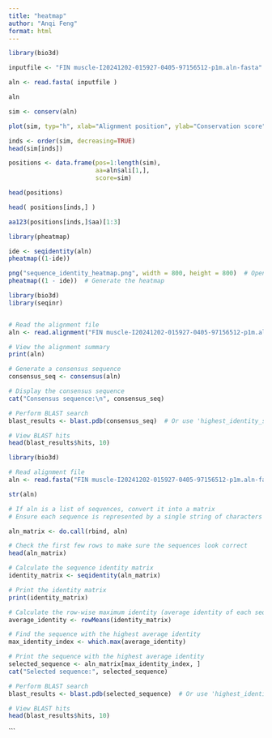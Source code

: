 ```yaml
---
title: "heatmap"
author: "Anqi Feng"
format: html
---
```


```r
library(bio3d)

inputfile <- "FIN muscle-I20241202-015927-0405-97156512-p1m.aln-fasta"

aln <- read.fasta( inputfile )
```

```r
aln
```
```r
sim <- conserv(aln)
```

```r
plot(sim, typ="h", xlab="Alignment position", ylab="Conservation score")
```
```r
inds <- order(sim, decreasing=TRUE)
head(sim[inds])
```
```r
positions <- data.frame(pos=1:length(sim),
                        aa=aln$ali[1,],
                        score=sim)

head(positions)
```
```r
head( positions[inds,] )
```
```r
aa123(positions[inds,]$aa)[1:3]
```
```r
library(pheatmap)

ide <- seqidentity(aln)
pheatmap((1-ide))

```
```r
png("sequence_identity_heatmap.png", width = 800, height = 800)  # Open PNG device
pheatmap((1 - ide))  # Generate the heatmap

```

```r
library(bio3d)
library(seqinr)


# Read the alignment file
aln <- read.alignment("FIN muscle-I20241202-015927-0405-97156512-p1m.aln-fasta", format = "fasta")

# View the alignment summary
print(aln)
```
```r
# Generate a consensus sequence
consensus_seq <- consensus(aln)

# Display the consensus sequence
cat("Consensus sequence:\n", consensus_seq)

```
```r
# Perform BLAST search
blast_results <- blast.pdb(consensus_seq)  # Or use 'highest_identity_seq'

# View BLAST hits
head(blast_results$hits, 10)

```
```r
library(bio3d)

# Read alignment file
aln <- read.fasta("FIN muscle-I20241202-015927-0405-97156512-p1m.aln-fasta")


```
```r
str(aln)
```
```r
# If aln is a list of sequences, convert it into a matrix
# Ensure each sequence is represented by a single string of characters (rows as sequences)

aln_matrix <- do.call(rbind, aln)

# Check the first few rows to make sure the sequences look correct
head(aln_matrix)

```
```r
# Calculate the sequence identity matrix
identity_matrix <- seqidentity(aln_matrix)

# Print the identity matrix
print(identity_matrix)

```
```r
# Calculate the row-wise maximum identity (average identity of each sequence)
average_identity <- rowMeans(identity_matrix)

# Find the sequence with the highest average identity
max_identity_index <- which.max(average_identity)

# Print the sequence with the highest average identity
selected_sequence <- aln_matrix[max_identity_index, ]
cat("Selected sequence:", selected_sequence)

```
```r
# Perform BLAST search
blast_results <- blast.pdb(selected_sequence)  # Or use 'highest_identity_seq'

# View BLAST hits
head(blast_results$hits, 10)

```

```

